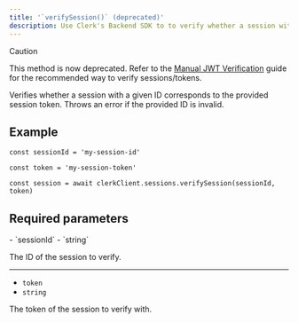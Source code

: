 ```yaml
---
title: '`verifySession()` (deprecated)'
description: Use Clerk's Backend SDK to to verify whether a session with a given ID corresponds to the provided session token.
---
```


> [!CAUTION]
> This method is now deprecated. Refer to the [Manual JWT Verification](/docs/backend-requests/handling/manual-jwt) guide for the recommended way to verify sessions/tokens.

Verifies whether a session with a given ID corresponds to the provided session token. Throws an error if the provided ID is invalid.

## Example

<Include src="_partials/backend/usage" />

```tsx
const sessionId = 'my-session-id'

const token = 'my-session-token'

const session = await clerkClient.sessions.verifySession(sessionId, token)
```

## Required parameters

<Properties>
  - `sessionId`
  - `string`

  The ID of the session to verify.

  ---

  - `token`
  - `string`

  The token of the session to verify with.
</Properties>
